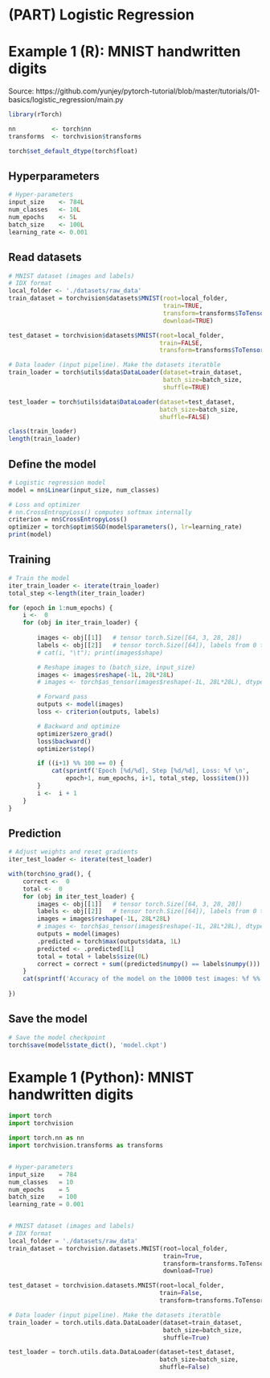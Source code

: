# (PART) Logistic Regression {-}

# Example 1 (R): MNIST handwritten digits {#mnistdigits}

Source: https://github.com/yunjey/pytorch-tutorial/blob/master/tutorials/01-basics/logistic_regression/main.py


```r
library(rTorch)

nn          <- torch$nn
transforms  <- torchvision$transforms

torch$set_default_dtype(torch$float)
```


## Hyperparameters
```r
# Hyper-parameters 
input_size    <- 784L
num_classes   <- 10L
num_epochs    <- 5L
batch_size    <- 100L
learning_rate <- 0.001
```

## Read datasets

```r
# MNIST dataset (images and labels)
# IDX format
local_folder <- './datasets/raw_data'
train_dataset = torchvision$datasets$MNIST(root=local_folder, 
                                           train=TRUE, 
                                           transform=transforms$ToTensor(),
                                           download=TRUE)

test_dataset = torchvision$datasets$MNIST(root=local_folder, 
                                          train=FALSE, 
                                          transform=transforms$ToTensor())

# Data loader (input pipeline). Make the datasets iteratble
train_loader = torch$utils$data$DataLoader(dataset=train_dataset, 
                                           batch_size=batch_size, 
                                           shuffle=TRUE)

test_loader = torch$utils$data$DataLoader(dataset=test_dataset, 
                                          batch_size=batch_size, 
                                          shuffle=FALSE)
```

```r
class(train_loader)
length(train_loader)
```

## Define the model

```r
# Logistic regression model
model = nn$Linear(input_size, num_classes)

# Loss and optimizer
# nn.CrossEntropyLoss() computes softmax internally
criterion = nn$CrossEntropyLoss()  
optimizer = torch$optim$SGD(model$parameters(), lr=learning_rate)  
print(model)
```


## Training

```r
# Train the model
iter_train_loader <- iterate(train_loader)
total_step <-length(iter_train_loader)
```

```r
for (epoch in 1:num_epochs) {
    i <-  0
    for (obj in iter_train_loader) {
        
        images <- obj[[1]]   # tensor torch.Size([64, 3, 28, 28])
        labels <- obj[[2]]   # tensor torch.Size([64]), labels from 0 to 9
        # cat(i, "\t"); print(images$shape)

        # Reshape images to (batch_size, input_size)
        images <- images$reshape(-1L, 28L*28L)
        # images <- torch$as_tensor(images$reshape(-1L, 28L*28L), dtype=torch$double)

        # Forward pass
        outputs <- model(images)
        loss <- criterion(outputs, labels)

        # Backward and optimize
        optimizer$zero_grad()
        loss$backward()
        optimizer$step()

        if ((i+1) %% 100 == 0) {
            cat(sprintf('Epoch [%d/%d], Step [%d/%d], Loss: %f \n',
                epoch+1, num_epochs, i+1, total_step, loss$item()))
        }
        i <-  i + 1
    }
}  
```


## Prediction

```r
# Adjust weights and reset gradients
iter_test_loader <- iterate(test_loader)

with(torch$no_grad(), {
    correct <-  0
    total <-  0
    for (obj in iter_test_loader) {
        images <- obj[[1]]   # tensor torch.Size([64, 3, 28, 28])
        labels <- obj[[2]]   # tensor torch.Size([64]), labels from 0 to 9
        images = images$reshape(-1L, 28L*28L)
        # images <- torch$as_tensor(images$reshape(-1L, 28L*28L), dtype=torch$double)
        outputs = model(images)
        .predicted = torch$max(outputs$data, 1L)
        predicted <- .predicted[1L]
        total = total + labels$size(0L)
        correct = correct + sum((predicted$numpy() == labels$numpy()))
    }
    cat(sprintf('Accuracy of the model on the 10000 test images: %f %%', (100 * correct / total)))
  
})
```

## Save the model

```r
# Save the model checkpoint
torch$save(model$state_dict(), 'model.ckpt')
```


# Example 1 (Python): MNIST handwritten digits

```python
import torch
import torchvision

import torch.nn as nn
import torchvision.transforms as transforms


# Hyper-parameters
input_size    = 784
num_classes   = 10
num_epochs    = 5
batch_size    = 100
learning_rate = 0.001


# MNIST dataset (images and labels)
# IDX format
local_folder = './datasets/raw_data'
train_dataset = torchvision.datasets.MNIST(root=local_folder,
                                           train=True,
                                           transform=transforms.ToTensor(),
                                           download=True)

test_dataset = torchvision.datasets.MNIST(root=local_folder,
                                          train=False,
                                          transform=transforms.ToTensor())

# Data loader (input pipeline). Make the datasets iteratble
train_loader = torch.utils.data.DataLoader(dataset=train_dataset,
                                           batch_size=batch_size,
                                           shuffle=True)

test_loader = torch.utils.data.DataLoader(dataset=test_dataset,
                                          batch_size=batch_size,
                                          shuffle=False)

```

